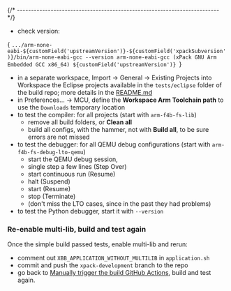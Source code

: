 


{/* ------------------------------------------------------------------------ */}

- check version:

<CodeBlock language="sh"> {
`.../arm-none-eabi-${customField('upstreamVersion')}-${customField('xpackSubversion')}/bin/arm-none-eabi-gcc --version
arm-none-eabi-gcc (xPack GNU Arm Embedded GCC x86_64) ${customField('upstreamVersion')}
`} </CodeBlock>

- in a separate workspace, Import → General → Existing Projects into Workspace
  the Eclipse projects available in the
  `tests/eclipse` folder of the build repo; more details in the
  [README.md](https://github.com/xpack-dev-tools/arm-none-eabi-gcc-xpack/blob/xpack/tests/eclipse/README.md)
- in Preferences... → MCU, define the **Workspace Arm Toolchain path** to use
  the `Downloads` temporary location
- to test the compiler: for all projects (start with `arm-f4b-fs-lib`)
  - remove all build folders, or **Clean all**
  - build all configs, with the hammer, not with **Build all**, to be sure
    errors are not missed
- to test the debugger: for all QEMU debug configurations (start with
  `arm-f4b-fs-debug-lto-qemu`)
  - start the QEMU debug session,
  - single step a few lines (Step Over)
  - start continuous run (Resume)
  - halt (Suspend)
  - start (Resume)
  - stop (Terminate)
  - (don't miss the LTO cases, since in the past they had problems)
- to test the Python debugger, start it with `--version`

### Re-enable multi-lib, build and test again

Once the simple build passed tests, enable multi-lib and rerun:

- comment out `XBB_APPLICATION_WITHOUT_MULTILIB` in `application.sh`
- commit and push the `xpack-development` branch to the repo
- go back to [Manually trigger the build GitHub Actions](#manually-trigger-the-build-github-actions), build and test again.
